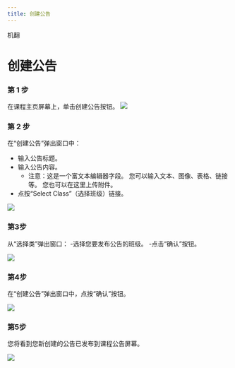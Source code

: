 ```yaml
--- 
title: 创建公告
--- 
```



机翻
# 创建公告

### 第 1 步 
 在课程主页屏幕上，单击创建公告按钮。
![](/img/ulearning/teacher/announcement01.png)

### 第 2 步 
 在“创建公告”弹出窗口中： 
 - 输入公告标题。 
 - 输入公告内容。 
     - 注意：这是一个富文本编辑器字段。 您可以输入文本、图像、表格、链接等。 您也可以在这里上传附件。 
 - 点按“Select Class”（选择班级）链接。

![](/img/ulearning/teacher/announcement02.png)

### 第3步

从“选择类”弹出窗口：
-选择您要发布公告的班级。
-点击“确认”按钮。

![](/img/ulearning/teacher/announcement03.png)

### 第4步 
 在“创建公告”弹出窗口中，点按“确认”按钮。

![](/img/ulearning/teacher/announcement04.png)

### 第5步 
 您将看到您新创建的公告已发布到课程公告屏幕。

![](/img/ulearning/teacher/announcement05.png)